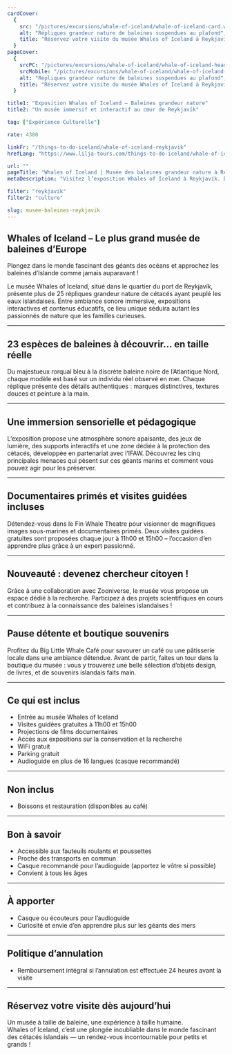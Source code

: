 ```yaml
---
cardCover:
  {
    src: "/pictures/excursions/whale-of-iceland/whale-of-iceland-card.webp",
    alt: "Répliques grandeur nature de baleines suspendues au plafond",
    title: "Réservez votre visite du musée Whales of Iceland à Reykjavík",
  }
pageCover:
  {
    srcPC: "/pictures/excursions/whale-of-iceland/whale-of-iceland-header-pc.webp",
    srcMobile: "/pictures/excursions/whale-of-iceland/whale-of-iceland-header-mobile.webp",
    alt: "Répliques grandeur nature de baleines suspendues au plafond",
    title: "Réservez votre visite du musée Whales of Iceland à Reykjavík",
  }

title1: "Exposition Whales of Iceland – Baleines grandeur nature"
title2: "Un musée immersif et interactif au cœur de Reykjavík"

tag: ["Expérience Culturelle"]

rate: 4300

linkFr: "/things-to-do-iceland/whale-of-iceland-reykjavik"
hrefLang: "https://www.lilja-tours.com/things-to-do-iceland/whale-of-iceland-reykjavik"

url: ""
pageTitle: "Whales of Iceland | Musée des baleines grandeur nature à Reykjavík"
metaDescription: "Visitez l’exposition Whales of Iceland à Reykjavík. Découvrez 23 répliques grandeur nature, des films primés et une expérience immersive unique. Idéal pour toute la famille !"

filter: "reykjavik"
filter2: "culture"

slug: musee-baleines-reykjavik
---
```


## Whales of Iceland – Le plus grand musée de baleines d’Europe

Plongez dans le monde fascinant des géants des océans et approchez les baleines d’Islande comme jamais auparavant !

Le musée Whales of Iceland, situé dans le quartier du port de Reykjavík, présente plus de 25 répliques grandeur nature de cétacés ayant peuplé les eaux islandaises. Entre ambiance sonore immersive, expositions interactives et contenus éducatifs, ce lieu unique séduira autant les passionnés de nature que les familles curieuses.

---

## 23 espèces de baleines à découvrir… en taille réelle

Du majestueux rorqual bleu à la discrète baleine noire de l’Atlantique Nord, chaque modèle est basé sur un individu réel observé en mer. Chaque réplique présente des détails authentiques : marques distinctives, textures douces et peinture à la main.

---

## Une immersion sensorielle et pédagogique

L’exposition propose une atmosphère sonore apaisante, des jeux de lumière, des supports interactifs et une zone dédiée à la protection des cétacés, développée en partenariat avec l’IFAW. Découvrez les cinq principales menaces qui pèsent sur ces géants marins et comment vous pouvez agir pour les préserver.

---

## Documentaires primés et visites guidées incluses

Détendez-vous dans le Fin Whale Theatre pour visionner de magnifiques images sous-marines et documentaires primés. Deux visites guidées gratuites sont proposées chaque jour à 11h00 et 15h00 – l’occasion d’en apprendre plus grâce à un expert passionné.

---

## Nouveauté : devenez chercheur citoyen !

Grâce à une collaboration avec Zooniverse, le musée vous propose un espace dédié à la recherche. Participez à des projets scientifiques en cours et contribuez à la connaissance des baleines islandaises !

---

## Pause détente et boutique souvenirs

Profitez du Big Little Whale Café pour savourer un café ou une pâtisserie locale dans une ambiance détendue. Avant de partir, faites un tour dans la boutique du musée : vous y trouverez une belle sélection d’objets design, de livres, et de souvenirs islandais faits main.

---

## Ce qui est inclus

- Entrée au musée Whales of Iceland
- Visites guidées gratuites à 11h00 et 15h00
- Projections de films documentaires
- Accès aux expositions sur la conservation et la recherche
- WiFi gratuit
- Parking gratuit
- Audioguide en plus de 16 langues (casque recommandé)

---

## Non inclus

- Boissons et restauration (disponibles au café)

---

## Bon à savoir

- Accessible aux fauteuils roulants et poussettes
- Proche des transports en commun
- Casque recommandé pour l’audioguide (apportez le vôtre si possible)
- Convient à tous les âges

---

## À apporter

- Casque ou écouteurs pour l’audioguide
- Curiosité et envie d’en apprendre plus sur les géants des mers

---

## Politique d’annulation

- Remboursement intégral si l’annulation est effectuée 24 heures avant la visite

---

## Réservez votre visite dès aujourd’hui

Un musée à taille de baleine, une expérience à taille humaine.  
Whales of Iceland, c’est une plongée inoubliable dans le monde fascinant des cétacés islandais — un rendez-vous incontournable pour petits et grands !

<script
  type="text/javascript"
  src="https://widgets.bokun.io/assets/javascripts/apps/build/BokunWidgetsLoader.js?bookingChannelUUID=97236c68-b945-4a96-8587-660bdc4c45fd"
  async
></script>

<div
  class="bokunWidget"
  data-src="https://widgets.bokun.io/online-sales/97236c68-b945-4a96-8587-660bdc4c45fd/experience-calendar/14386"
></div>
